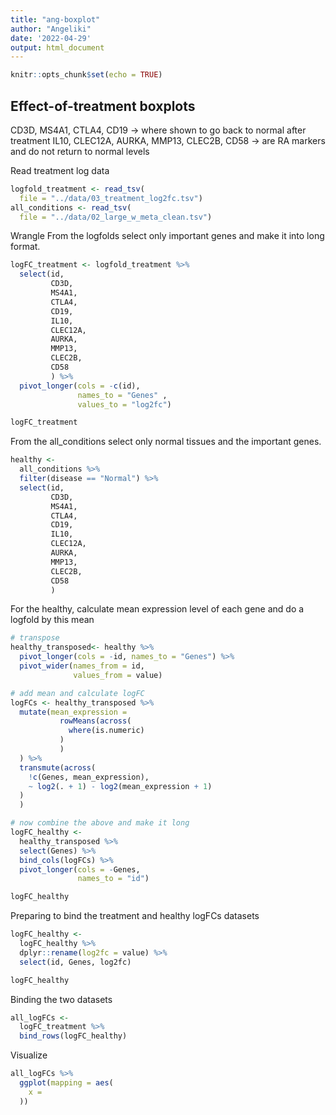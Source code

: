 ```yaml
---
title: "ang-boxplot"
author: "Angeliki"
date: '2022-04-29'
output: html_document
---
```


```r
knitr::opts_chunk$set(echo = TRUE)
```

## Effect-of-treatment boxplots

CD3D, MS4A1, CTLA4, CD19 -> where shown to go back to normal
after treatment
IL10, CLEC12A, AURKA, MMP13, CLEC2B, CD58 -> are RA markers
and do not return to normal levels

Read treatment log data
```r
logfold_treatment <- read_tsv(
  file = "../data/03_treatment_log2fc.tsv")
all_conditions <- read_tsv(
  file = "../data/02_large_w_meta_clean.tsv")
```

Wrangle
From the logfolds select only important genes and make it 
into long format.

```r
logFC_treatment <- logfold_treatment %>% 
  select(id,
         CD3D,
         MS4A1,
         CTLA4,
         CD19,
         IL10,
         CLEC12A,
         AURKA,
         MMP13,
         CLEC2B,
         CD58
         ) %>% 
  pivot_longer(cols = -c(id),
               names_to = "Genes" , 
               values_to = "log2fc")

logFC_treatment
```

From the all_conditions select only normal tissues and
the important genes.


```r
healthy <- 
  all_conditions %>% 
  filter(disease == "Normal") %>% 
  select(id,
         CD3D,
         MS4A1,
         CTLA4,
         CD19,
         IL10,
         CLEC12A,
         AURKA,
         MMP13,
         CLEC2B,
         CD58
         )
```

For the healthy, calculate mean expression level
of each gene and do a logfold by this mean
```r

# transpose
healthy_transposed<- healthy %>%  
  pivot_longer(cols = -id, names_to = "Genes") %>% 
  pivot_wider(names_from = id,
              values_from = value) 

# add mean and calculate logFC
logFCs <- healthy_transposed %>% 
  mutate(mean_expression =
           rowMeans(across(
             where(is.numeric)
           )
           )
  ) %>% 
  transmute(across(
    !c(Genes, mean_expression),
    ~ log2(. + 1) - log2(mean_expression + 1)
  )
  )

# now combine the above and make it long 
logFC_healthy <-
  healthy_transposed %>% 
  select(Genes) %>% 
  bind_cols(logFCs) %>% 
  pivot_longer(cols = -Genes,
               names_to = "id")

logFC_healthy
```

Preparing to bind the treatment and healthy logFCs datasets
```r
logFC_healthy <-
  logFC_healthy %>% 
  dplyr::rename(log2fc = value) %>% 
  select(id, Genes, log2fc)

logFC_healthy
```
Binding the two datasets
```r
all_logFCs <-
  logFC_treatment %>% 
  bind_rows(logFC_healthy)
```

Visualize
```r
all_logFCs %>% 
  ggplot(mapping = aes(
    x = 
  ))
  
```

